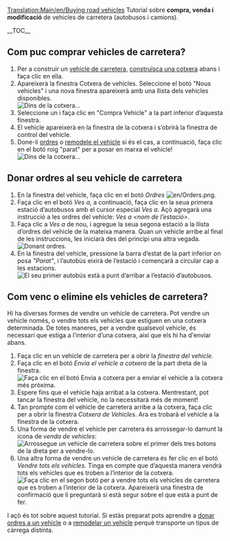 [[Translation:Main/en/Buying road vehicles]]{{ca/Tutorial}}
Tutorial sobre '''compra, venda i modificació''' de vehicles de carretera (autobusos i camions).

__TOC__ 
==Com puc comprar vehicles de carretera?==
# Per a construir un [[Main/ca/Vehicles de carretera|vehicle de carretera]], [[Main/ca/Construir cotxeres de vehicles|construïsca una cotxera]] abans i faça clic en ella.
# Apareixerà la finestra Cotxera de vehicles. Seleccione el botó "Nous vehicles" i una nova finestra apareixerà amb una llista dels vehicles disponibles.<br/>[[File:ca/Tutorial bus 5.png|frame|none|Dins de la cotxera...]]
# Seleccione un i faça clic en "Compra Vehicle" a la part inferior d’aquesta finestra.
# El vehicle apareixerà en la finestra de la cotxera i s’obrirà la finestra de control del vehicle.
# Done-li [[Main/ca/Ordres|ordres]] o [[Main/ca/Remodelar|remodele el vehicle]] si és el cas, a continuació, faça clic en el botó roig "parat" per a posar en marxa el vehicle!<br/>[[File:ca/Stopped bus.png|frame|none|Dins de la cotxera...]]

==Donar ordres al seu vehicle de carretera==
# En la finestra del vehicle, faça clic en el botó ''Ordres'' [[File:en/Orders.png]].
# Faça clic en el botó ''Ves a'', a continuació, faça clic en la seua primera estació d’autobusos amb el cursor especial ''Ves a''. Açò agregarà una instrucció a les ordres del vehicle: ''Ves a <nom de l’estació>''.
# Faça clic a ''Ves a'' de nou, i agregue la seua segona estació a la llista d’ordres del vehicle de la mateixa manera. Quan un vehicle arribe al final de les instruccions, les iniciarà des del principi una altra vegada.<br/>[[File:ca/Tutorial bus 6.png|frame|none|Donant ordres.]]
# En la finestra del vehicle, pressione la barra d’estat de la part inferior on posa ''"Parat"'', i l’autobús eixirà de l’estació i començarà a circular cap a les estacions.<br/>[[File:ca/Tutorial bus 7.png|frame|none|El seu primer autobús està a punt d’arribar a l’estació d’autobusos.]]

==Com venc o elimine els vehicles de carretera?==
Hi ha diverses formes de vendre un vehicle de carretera. Pot vendre un vehicle només, o vendre tots els vehicles que estiguen en una cotxera determinada. De totes maneres, per a vendre qualsevol vehicle, és necessari que estiga a l’interior d’una cotxera, així que els hi ha d'enviar abans.
# Faça clic en un vehicle de carretera per a obrir la ''finestra del vehicle''.
# Faça clic en el botó ''Envia el vehicle a cotxera'' de la part dreta de la finestra.<br/>[[File:ca/Buying-road-vehicles-6.png|none|frame|Faça clic en el botó Envia a cotxera per a enviar el vehicle a la cotxera més pròxima.]]
# Espere fins que el vehicle haja arribat a la cotxera. Mentrestant, pot tancar la finestra del vehicle, no la necessitarà més de moment!
# Tan prompte com el vehicle de carretera arribe a la cotxera, faça clic per a obrir la finestra ''Cotxera de Vehicles''. Ara es trobarà el vehicle a la finestra de la cotxera.
# Una forma de vendre el vehicle per carretera és arrossegar-lo damunt la icona de ''venda de vehicles'':<br/>[[File:ca/Buying-road-vehicles-7.png|none|frame|Arrossegue un vehicle de carretera sobre el primer dels tres botons de la dreta per a vendre-lo.]]
# Una altra forma de vendre un vehicle de carretera és fer clic en el botó ''Vendre tots els vehicles''. Tinga en compte que d’aquesta manera vendrà tots els vehicles que es troben a l’interior de la cotxera.<br/>[[File:ca/Buying-road-vehicles-8.png|none|frame|Faça clic en el segon botó per a vendre tots els vehicles de carretera que es troben a l’interior de la cotxera. Apareixerà una finestra de confirmació que li preguntarà si està segur sobre el que està a punt de fer.]]

I açò és tot sobre aquest tutorial. Si estàs preparat pots aprendre a [[Main/ca/Ordres|donar ordres a un vehicle]] o a [[Main/ca/Remodelar|remodelar un vehicle]] perquè transporte un tipus de càrrega distinta.
